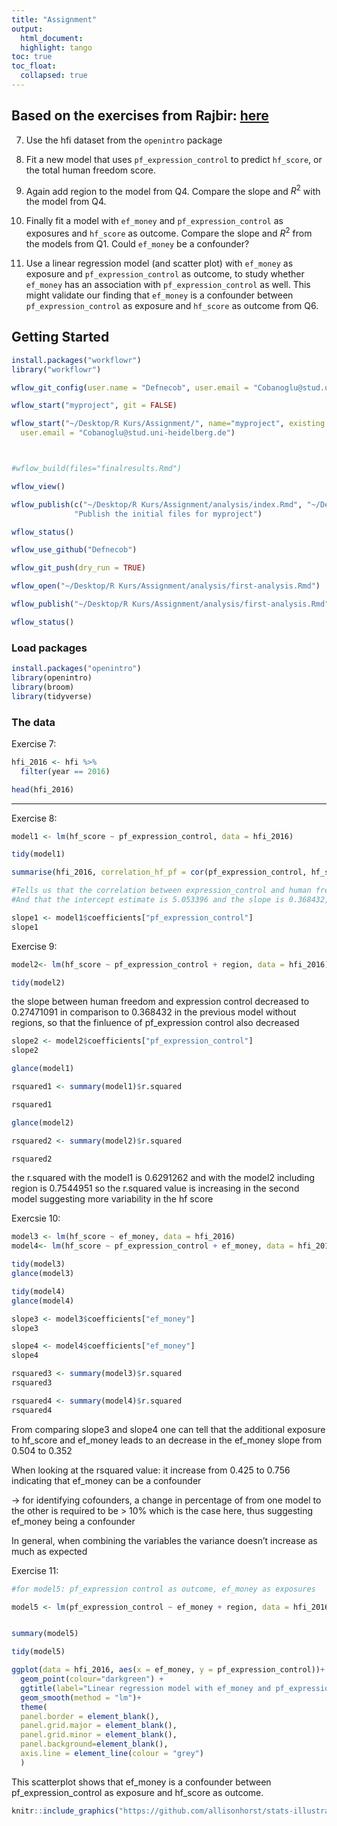 ```yaml
---
title: "Assignment"
output:
  html_document:
  highlight: tango
toc: true
toc_float:
  collapsed: true
---
```


## Based on the exercises from Rajbir: [here](https://github.com/CompEpigen/BasicR/blob/master/markdown/Day3_3_MulitivariableRegression_Exercise.Rmd)

7. Use the hfi dataset from the `openintro` package

8. Fit a new model that uses  `pf_expression_control` to predict `hf_score`, or the total human freedom score.
9. Again add region to the model from Q4. Compare the slope and $R^2$ with the model from Q4.

10. Finally fit a model with `ef_money` and `pf_expression_control` as exposures and `hf_score` as outcome.  Compare the slope and $R^2$ from the models from Q1. Could `ef_money` be a confounder? 

11. Use a linear regression model (and scatter plot) with  `ef_money` as exposure and `pf_expression_control` as outcome, to study whether `ef_money` has an association with `pf_expression_control` as well. This might validate our finding that `ef_money` is a confounder between  `pf_expression_control` as exposure and 
`hf_score` as outcome from Q6.

## Getting Started
```r

install.packages("workflowr")
library("workflowr")

wflow_git_config(user.name = "Defnecob", user.email = "Cobanoglu@stud.uni-heidelberg.de",overwrite=TRUE)

wflow_start("myproject", git = FALSE)

wflow_start("~/Desktop/R Kurs/Assignment/", name="myproject", existing = TRUE, user.name = "Defnecob",
  user.email = "Cobanoglu@stud.uni-heidelberg.de")



#wflow_build(files="finalresults.Rmd")

wflow_view()

wflow_publish(c("~/Desktop/R Kurs/Assignment/analysis/index.Rmd", "~/Desktop/R Kurs/Assignment/analysis/about.Rmd", "~/Desktop/R Kurs/Assignment/analysis/license.Rmd"),
              "Publish the initial files for myproject")

wflow_status()

wflow_use_github("Defnecob")

wflow_git_push(dry_run = TRUE)

wflow_open("~/Desktop/R Kurs/Assignment/analysis/first-analysis.Rmd")

wflow_publish("~/Desktop/R Kurs/Assignment/analysis/first-analysis.Rmd")

wflow_status()
```

### Load packages
```r

install.packages("openintro")
library(openintro)
library(broom)
library(tidyverse)
```

### The data

Exercise 7:

```r
hfi_2016 <- hfi %>% 
  filter(year == 2016)

head(hfi_2016)
```



------------------------------------------------------------------------

Exercise 8:

```r
model1 <- lm(hf_score ~ pf_expression_control, data = hfi_2016)

tidy(model1) 
```
```r
summarise(hfi_2016, correlation_hf_pf = cor(pf_expression_control, hf_score))

#Tells us that the correlation between expression_control and human freedom is 0.7931748
#And that the intercept estimate is 5.053396 and the slope is 0.368432, this suggests that for every increase in pf_expression_control per unit, the human freedom increases by 0.368432
```

```r
slope1 <- model1$coefficients["pf_expression_control"]
slope1

```

Exercise 9:

```r
model2<- lm(hf_score ~ pf_expression_control + region, data = hfi_2016)

tidy(model2) 


```

the slope between human freedom and expression control decreased to 0.27471091 in comparison to 0.368432 in the previous model without regions, so that the finluence of pf_expression control also decreased


```r
slope2 <- model2$coefficients["pf_expression_control"]
slope2
```


```r
glance(model1) 
```

```r
rsquared1 <- summary(model1)$r.squared

rsquared1 

```
```r
glance(model2) 
```


```r
rsquared2 <- summary(model2)$r.squared

rsquared2
```

the r.squared with the model1 is 0.6291262	and with the model2 including region is 0.7544951
so the r.squared value is increasing in the second model suggesting more variability in the hf score

Exercsie 10:


```r
model3 <- lm(hf_score ~ ef_money, data = hfi_2016)
model4<- lm(hf_score ~ pf_expression_control + ef_money, data = hfi_2016)

```




```r
tidy(model3)
glance(model3)
```
```r
tidy(model4)
glance(model4)
```


```r
slope3 <- model3$coefficients["ef_money"]
slope3

```

```r
slope4 <- model4$coefficients["ef_money"]
slope4
```

```r
rsquared3 <- summary(model3)$r.squared
rsquared3
```


```r
rsquared4 <- summary(model4)$r.squared
rsquared4
```

From comparing slope3 and slope4 one can tell that the additional exposure to hf_score and ef_money leads to an decrease in the ef_money slope from 0.504 to 0.352 

When looking at the rsquared value: it increase from 0.425 to 0.756 indicating that ef_money can be a confounder

-> for identifying cofounders, a change in percentage of from one model to the other is required to be > 10% which is the case here, thus suggesting ef_money being a confounder

In general, when combining the variables the variance doesn't increase as much as expected


Exercise 11:

```r

#for model5: pf_expression control as outcome, ef_money as exposures

model5 <- lm(pf_expression_control ~ ef_money + region, data = hfi_2016)


summary(model5)

```

```r
tidy(model5)
```


```r
ggplot(data = hfi_2016, aes(x = ef_money, y = pf_expression_control))+ 
  geom_point(colour="darkgreen") + 
  ggtitle(label="Linear regression model with ef_money and pf_expression_control")+
  geom_smooth(method = "lm")+
  theme(
  panel.border = element_blank(),
  panel.grid.major = element_blank(),
  panel.grid.minor = element_blank(),
  panel.background=element_blank(),
  axis.line = element_line(colour = "grey")
  )


```

This scatterplot shows that ef_money is a confounder between pf_expression_control as exposure and hf_score as outcome.


```r
knitr::include_graphics("https://github.com/allisonhorst/stats-illustrations/blob/master/rstats-artwork/code_hero.jpg?raw=true", dpi = 100)
```



